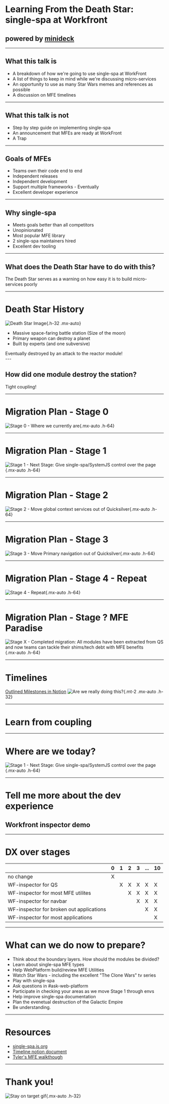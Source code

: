 <h1>Learning From the Death Star:<br/> single-spa at Workfront</h1>

## powered by [minideck](https://github.com/filoxo/minideck)

---

## What this talk is

- <Appear>A breakdown of how we're going to use single-spa at WorkFront</Appear>
- <Appear>A list of things to keep in mind while we're discussing micro-services</Appear>
- <Appear>An opportunity to use as many Star Wars memes and references as possible</Appear>
- <Appear>
    A discussion on MFE timelines
    <NextSlideIndicator/>
  </Appear>

---

## What this talk is not

- <Appear>Step by step guide on implementing single-spa</Appear>
- <Appear>An announcement that MFEs are ready at WorkFront</Appear>
- <Appear>A Trap</Appear>
  <Appear>
    <MemeImg
      alt="Ackbar Trap meme"
      src="https://i.pinimg.com/originals/64/88/df/6488df8c11729e47dd008c68511765b1.jpg"
    />
    <NextSlideIndicator/>
  </Appear>

---

## Goals of MFEs
- <Appear>Teams own their code end to end</Appear>
- <Appear>Independent releases</Appear>
- <Appear>Independent development</Appear>
- <Appear>Support multiple frameworks - Eventually</Appear>
- <Appear>
  Excellent developer experience
  <NextSlideIndicator/>
</Appear>

---

## Why single-spa
- <Appear>Meets goals better than all competitors</Appear>
- <Appear>Unopinionated</Appear>
- <Appear>Most popular MFE library</Appear>
- <Appear>2 single-spa maintainers hired</Appear>
- <Appear>
  Excellent dev tooling
  <NextSlideIndicator/>
</Appear>

---

## What does the Death Star have to do with this?
<Appear>
  <Aside warning>The Death Star serves as a warning on how easy it is to build micro-services poorly</Aside>
  <NextSlideIndicator/>
</Appear>

---
# Death Star History
![Death Star Image](https://www.stickyminds.com/sites/default/files/article/2014/death-star.jpg){.h-32 .mx-auto}
- <Appear>Massive space-faring battle station (Size of the moon)</Appear>
- <Appear>Primary weapon can destroy a planet</Appear>
- <Appear>Built by experts (and one subversive)</Appear>
<Appear>
  <Aside warning>Eventually destroyed by an attack to the reactor module!</Aside>
  <NextSlideIndicator/>
</Appear>
---

## How did one module destroy the station?
<Appear>
  <Aside warning>Tight coupling!</Aside>
</Appear>
<Appear>
  <MemeImg
    alt='Death Star Blueprints'
    src="https://i.imgur.com/c2rfS6f.jpg"
  />
</Appear>
<Appear>
  <MemeImg
    alt='Death Star Blueprints with reactor module highlighted'
    src="https://i.imgur.com/0ng4QFd.jpg"
  />
</Appear>
<Appear>
  <MemeImg
    alt='Galen Erso - Engineer behind most of the Death Star'
    src="https://vignette.wikia.nocookie.net/starwars/images/2/26/GalenErso2.jpg/revision/latest?cb=20161206014950"
    imageClasses='h-64 max-w-full'
  />
</Appear>
<Appear>
  <MemeImg
    alt='Death Star Blueprints with reactor module highlighted'
    src="https://i.imgur.com/0ng4QFd.jpg"
  />
</Appear>
<Appear>
  <MemeImg
    alt='Death Star explosion plan'
    src="https://media1.tenor.com/images/c5780a58c2958d610faf3c0a08ee0873/tenor.gif"
    imageClasses='max-h-screen max-w-screen mr-64 mb-24'
  />
  <NextSlideIndicator/>
</Appear>

---

# Migration Plan - Stage 0
![Stage 0 - Where we currently are](https://i.imgur.com/YEzy5Zx.png){.mx-auto .h-64}

---

# Migration Plan - Stage 1
![Stage 1 - Next Stage: Give single-spa/SystemJS control over the page](https://i.imgur.com/LXajsGW.png){.mx-auto .h-64}

---

# Migration Plan - Stage 2
![Stage 2 - Move global context services out of Quicksilver](https://i.imgur.com/vxfekQG.png){.mx-auto .h-64}

---

# Migration Plan - Stage 3
![Stage 3 - Move Primary navigation out of Quicksilver](https://i.imgur.com/nDbxUbi.png){.mx-auto .h-64}

---

# Migration Plan - Stage 4 - Repeat
![Stage 4 - Repeat](https://i.imgur.com/yom1Wja.gif){.mx-auto .h-64}

---

# Migration Plan - Stage ? MFE Paradise
![Stage X - Completed migration: All modules have been extracted from QS and now teams can tackle their shims/tech debt with MFE benefits](https://i.imgur.com/6oDiI8o.png){.mx-auto .h-64}

---

# Timelines

[Outlined Milestones in Notion](https://www.notion.so/workfront/3d080a471dd146e9bc78a8a8f701dfd7?v=03caea720da74dd9ba600dc771ebcf4a)
![Are we really doing this?](https://www.themarysue.com/wp-content/uploads/2016/09/star-wars-gif.gif){.mt-2 .mx-auto .h-32}

---

# Learn from coupling
<MemeImg
  alt='X-wing approach on death star'
  src="https://64.media.tumblr.com/10ea0f117efe5e4be4f84d5ee6df326a/tumblr_nh99rzsiF31r0xw5zo2_500.gif"
  imageClasses='max-h-screen max-w-screen mb-40 h-32'
/>

---

# Where are we today?
![Stage 1 - Next Stage: Give single-spa/SystemJS control over the page](https://i.imgur.com/LXajsGW.png){.mx-auto .h-64}

---

# Tell me more about the dev experience
## Workfront inspector demo

---

# DX over stages

|                                           | 0   | 1   | 2   | 3   | ... | 10  |
| ----------------------------------------- | --- | --- | --- | --- | --- | --- |
| no change                                 |  X  |     |     |     |     |     |
| WF-inspector for QS                       |     |  X  |  X  |  X  |  X  |  X  |
| WF-inspector for most MFE utilites        |     |     |  X  |  X  |  X  |  X  |
| WF-inspector for navbar                   |     |     |     |  X  |  X  |  X  |
| WF-inspector for broken out applications  |     |     |     |     |  X  |  X  |
| WF-inspector for most applications        |     |     |     |     |     |  X  |

---

# What can we do now to prepare?
- <Appear>Think about the boundary layers. How should the modules be divided?</Appear>
- <Appear>Learn about single-spa MFE types</Appear>
- <Appear>Help WebPlatform build/review MFE Utilities</Appear>
- <Appear>Watch Star Wars - including the excellent "The Clone Wars" tv series</Appear>
- <Appear>Play with single-spa</Appear>
- <Appear>Ask questions in #ask-web-platform</Appear>
- <Appear>Participate in checking your areas as we move Stage 1 through envs</Appear>
- <Appear>Help improve single-spa documentation</Appear>
- <Appear>Plan the evenetual destruction of the Galactic Empire</Appear>
- <Appear>Be understanding.</Appear>

---

# Resources
- [single-spa.js.org](https://single-spa.js.org)
- [Timeline notion document](https://www.notion.so/workfront/3d080a471dd146e9bc78a8a8f701dfd7?v=03caea720da74dd9ba600dc771ebcf4a)
- [Tyler's MFE walkthough](https://medium.com/swlh/developing-and-deploying-micro-frontends-with-single-spa-c8b49f2a1b1d?source=friends_link&sk=8f72c248806e0d023ec8f2c872ef2983)

---

# Thank you! 

![Stay on target gif](http://puddlesgathering.com/blog/ani-sw_almost_there.gif){.mx-auto .h-32}